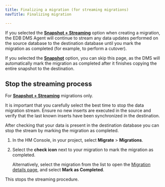 ```yaml
---
title: Finalizing a migration (for streaming migrations)
navTitle: Finalizing migration

---
```


If you selected the [**Snapshot + Streaming**](/edb-postgres-ai/latest/hybrid-manager/using_hybrid_manager/migration/terminology/#snapshot--streaming-migration) option when creating a migration, the EDB DMS Agent will continue to stream any data updates performed on the source database to the destination database until you mark the migration as completed (for example, to perform a cutover).

If you selected the [**Snapshot**](/edb-postgres-ai/latest/hybrid-manager/using_hybrid_manager/migration/terminology/#snapshot-migration) option, you can skip this page, as the DMS will automatically mark the migration as completed after it finishes copying the entire snapshot to the destination.

## Stop the streaming process

For [**Snapshot + Streaming**](/edb-postgres-ai/latest/hybrid-manager/using_hybrid_manager/migration/terminology/#snapshot--streaming-migration) migrations only. 

It is important that you carefully select the best time to stop the data migration stream. Ensure no new inserts are executed in the source and verify that the last known inserts have been synchronized in the destination.

After checking that your data is present in the destination database you can stop the stream by marking the migration as completed.

1.  In the HM Console, in your project, select **Migrate** > **Migrations**.

2.  Select the **check icon** next to your migration to mark the migration as completed.

    Alternatively, select the migration from the list to open the [Migration details page](/edb-postgres-ai/latest/hybrid-manager/using_hybrid_manager/migration/migrations/migration_database_details_view/), and select **Mark as Completed**.

This stops the streaming procedure.
